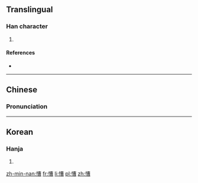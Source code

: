 ==Translingual==

===Han character===
{{Han char|rn=61|rad=心|as=11|sn=14|four=9406<sub>7</sub>|canj=心廿田日 (PTWA)|ids=⿰[[忄]][[曹]]}}

# {{defn|Han|sort=心11}}

====References====
* {{Han ref|kx=0398.270|dkj=11082|dj=0737.220|hdz=42345.030|uh=6152|ud=24914|bh=E1C8|bd=57800}}

----

==Chinese==
{{zh-hanzi-box|[[慒]]}}

===Pronunciation===
{{zh-pron
|m=cóng,nì
|c=cung4
|h=pfs=chhàu
|mc=y
|oc=y
|ma=
|cat=
}}

----

==Korean==

===Hanja===
{{ko-hanja|hangeul=종|eumhun=|rv=jong|mr=chong|y=cong}}

# {{defn|lang=ko|sort=心11}}

[[zh-min-nan:慒]]
[[fr:慒]]
[[li:慒]]
[[pl:慒]]
[[zh:慒]]
